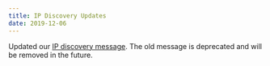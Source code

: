 ```yaml
---
title: IP Discovery Updates
date: 2019-12-06
---
```


Updated our [IP discovery message](#DOCS_TOPICS_VOICE_CONNECTIONS/ip-discovery). The old message is deprecated and will be removed in the future.
